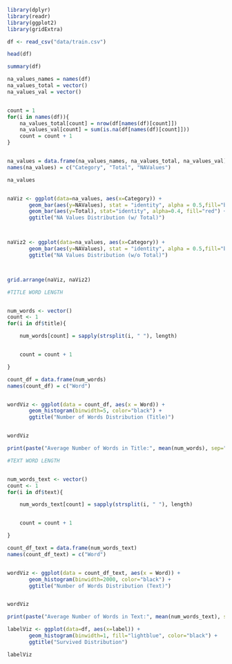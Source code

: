 ```r

library(dplyr)
library(readr)
library(ggplot2)
library(gridExtra)
```



```r

df <- read_csv("data/train.csv")
```


```r
head(df)
```

```r
summary(df)
```



```r

na_values_names = names(df)
na_values_total = vector()
na_values_val = vector()


count = 1
for(i in names(df)){
    na_values_total[count] = nrow(df[names(df)[count]])
    na_values_val[count] = sum(is.na(df[names(df)[count]]))
    count = count + 1
}


na_values = data.frame(na_values_names, na_values_total, na_values_val)
names(na_values) = c("Category", "Total", "NAValues")

na_values


naViz <- ggplot(data=na_values, aes(x=Category)) +
       geom_bar(aes(y=NAValues), stat = "identity", alpha = 0.5,fill="blue") +
       geom_bar(aes(y=Total), stat="identity", alpha=0.4, fill="red") +
       ggtitle("NA Values Distribution (w/ Total)")



naViz2 <- ggplot(data=na_values, aes(x=Category)) +
       geom_bar(aes(y=NAValues), stat = "identity", alpha = 0.5,fill="blue") +
       ggtitle("NA Values Distribution (w/o Total)")



grid.arrange(naViz, naViz2)
```

```r

#TITLE WORD LENGTH


num_words <- vector()
count <- 1
for(i in df$title){

    num_words[count] = sapply(strsplit(i, " "), length)


    count = count + 1

}

count_df = data.frame(num_words)
names(count_df) = c("Word")


wordViz <- ggplot(data = count_df, aes(x = Word)) +
       geom_histogram(binwidth=5, color="black") +
       ggtitle("Number of Words Distribution (Title)")


wordViz
```

```r

print(paste("Average Number of Words in Title:", mean(num_words), sep=" "))

```



```r

#TEXT WORD LENGTH


num_words_text <- vector()
count <- 1
for(i in df$text){

    num_words_text[count] = sapply(strsplit(i, " "), length)


    count = count + 1

}

count_df_text = data.frame(num_words_text)
names(count_df_text) = c("Word")


wordViz <- ggplot(data = count_df_text, aes(x = Word)) +
       geom_histogram(binwidth=2000, color="black") +
       ggtitle("Number of Words Distribution (Text)")


wordViz
```

```r

print(paste("Average Number of Words in Text:", mean(num_words_text), sep=" "))
```

```r


labelViz <- ggplot(data=df, aes(x=label)) +
       geom_histogram(binwidth=1, fill="lightblue", color="black") +
       ggtitle("Survived Distribution")

labelViz
```